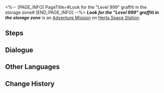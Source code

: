 <%-- [PAGE_INFO]
PageTitle=#Look for the "Level 999" graffiti in the storage zone#
[END_PAGE_INFO] --%>
{{Stub|Dialogue.}}
{{Mission Infobox
|id            = 8000159
|title         = 
|image         = <!--Mission Look for the "Level 999" graffiti in the storage zone.png-->
|type          = Adventure
|event_name    = 
|chapter       = 
|requirements  = [[Companion Mission]] ''[[Punklorde Mentality]]'' completed
|summary       = <!--official mission summary from Fate's Atlas-->
|characters    = Trailblazer
|startLocation = [[Herta Space Station]] - [[Storage Zone]]
|world         = Herta Space Station
|area          = Storage Zone
|prev          = 
|next          = 
|rewards       = 
}}
'''''Look for the "Level 999" graffiti in the storage zone''''' is an [[Adventure Mission]] on [[Herta Space Station]].

==Steps==


<!--
==Gameplay Notes==

--><!--
==Trial Character==

-->
==Dialogue==
{{Stub Dialogue}}

{{Dialogue End}}

==Other Languages==
{{Other Languages
|en   = Look for the "Level 999" graffiti in the storage zone
|zhs  = 寻找收容舱段的「等级：999」涂鸦
|zht  = 尋找收容艙段的「等級：999」塗鴉
|ja   = 収容部分にある「Lv.999」のラクガキを見つける
|ko   = 보관 캐빈의 「레벨: 999」 그래피티 찾기
|es   = Busca el grafiti del nivel 999 en la zona de almacenamiento
|fr   = Trouver le graffiti «&nbsp;Niveau 999&nbsp;» dans la Zone de stockage
|ru   = Найдите все граффити «Уровень 999» в Зоне хранения
|th   = ตามหากราฟฟิตี้ "Level 999" ใน Storage Zone
|vi   = Tìm graffiti "Cấp: 999" trong Khoang Thu Dung
|de   = Finde das Graffiti „Stufe 999“ in der Lagerzone.
|id   = Temukan grafiti "Level 999" di Storage Zone
|pt   = Procure pelo grafite "Nível 999" na Zona de Armazenamento
}}

==Change History==
{{Change History|1.1}}
